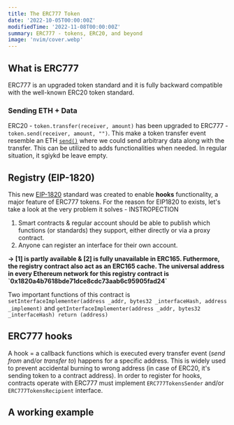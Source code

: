 ```yaml
---
title: The ERC777 Token
date: '2022-10-05T00:00:00Z'
modifiedTime: '2022-11-08T00:00:00Z'
summary: ERC777 - tokens, ERC20, and beyond
image: 'nvim/cover.webp'
---
```


## What is ERC777

ERC777 is an upgraded token standard and it is fully backward compatible with the well-known ERC20 token standard.

### Sending ETH + Data

ERC20 - `token.transfer(receiver, amount)` has been upgraded to ERC777 - `token.send(receiver, amount, "")`. This make a token transfer event resemble an ETH
[`send()`](https://docs.soliditylang.org/en/v0.7.4/types.html#members-of-addresses) where we could send arbitrary data along with the transfer. This can be utilized to
adds functionalities when needed. In regular situation, it sgiykd be leave empty.

## Registry (EIP-1820)

This new [EIP-1820](https://eips.ethereum.org/EIPS/eip-1820) standard was created to enable <strong>hooks</strong> functionality, a major feature of ERC777 tokens.
For the reason for EIP1820 to exists, let's take a look at the very problem it solves - INSTROPECTION

1. Smart contracts & regular account should be able to publish which functions (or standards) they support, either directly or via a proxy contract.
2. Anyone can register an interface for their own account.

<strong>
  &#8594; [1] is partly available & [2] is fully unavailable in ERC165.
  Futhermore, the registry contract also act as an ERC165 cache. The universal
  address in every Ethereum network for this registry contract is
  `0x1820a4b7618bde71dce8cdc73aab6c95905fad24`
</strong>

Two important functions of this contract is `setInterfaceImplementer(address _addr, bytes32 _interfaceHash, address _implement)` and
`getInterfaceImplementer(address _addr, bytes32 _interfaceHash) return (address)`

## ERC777 hooks

A hook = a callback functions which is executed every transfer event (<i>send from</i> and/or <i>transfer to</i>) happens for a specific address.
This is widely used to prevent accidental burning to wrong address (in case of ERC20, it's sending token to a contract address).
In order to register for hooks, contracts operate with ERC777 must implement `ERC777TokensSender` and/or `ERC777TokensRecipient` interface.

## A working example
